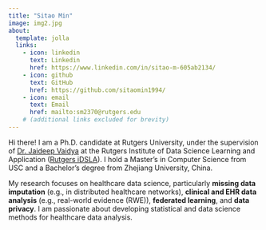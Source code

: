 ```yaml
---
title: "Sitao Min"
image: img2.jpg
about:
  template: jolla
  links:
    - icon: linkedin
      text: Linkedin
      href: https://www.linkedin.com/in/sitao-m-605ab2134/
    - icon: github
      text: GitHub
      href: https://github.com/sitaomin1994/
    - icon: email
      text: Email
      href: mailto:sm2370@rutgers.edu
    # (additional links excluded for brevity)
---
```


Hi there! I am a Ph.D. candidate at Rutgers University, under the supervision of [Dr. Jaideep Vaidya](https://sites.rutgers.edu/jsvaidya/) at the Rutgers Institute of Data Science Learning and Application ([Rutgers iDSLA](https://sites.rutgers.edu/idsla/)). I hold a Master's in Computer Science from USC and a Bachelor's degree from Zhejiang University, China.

My research focuses on healthcare data science, particularly **missing data imputation** (e.g., in distributed healthcare networks), **clinical and EHR data analysis** (e.g., real-world evidence (RWE)), **federated learning**, and **data privacy**. I am passionate about developing statistical and data science methods for healthcare data analysis.